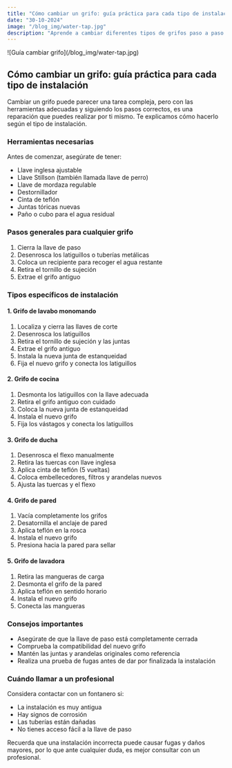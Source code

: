 ```yaml
---
title: "Cómo cambiar un grifo: guía práctica para cada tipo de instalación"
date: "30-10-2024"
image: "/blog_img/water-tap.jpg"
description: "Aprende a cambiar diferentes tipos de grifos paso a paso: lavabo, cocina, ducha, pared y lavadora. Guía completa con herramientas necesarias."
---
```


<div className="flex justify-center">
<article className="prose max-w-none w-full">

<div className="flex flex-col items-center">
  <div className="mb-0">
    ![Guía cambiar grifo](/blog_img/water-tap.jpg)
    <h1 className="text-center text-xl font-bold">
      Cómo cambiar un grifo: guía práctica para cada tipo de instalación
    </h1>
  </div>
</div>

Cambiar un grifo puede parecer una tarea compleja, pero con las herramientas adecuadas y siguiendo los pasos correctos, es una reparación que puedes realizar por ti mismo. Te explicamos cómo hacerlo según el tipo de instalación.

### Herramientas necesarias

Antes de comenzar, asegúrate de tener:

- Llave inglesa ajustable
- Llave Stillson (también llamada llave de perro)
- Llave de mordaza regulable
- Destornillador
- Cinta de teflón
- Juntas tóricas nuevas
- Paño o cubo para el agua residual

### Pasos generales para cualquier grifo

1. Cierra la llave de paso
2. Desenrosca los latiguillos o tuberías metálicas
3. Coloca un recipiente para recoger el agua restante
4. Retira el tornillo de sujeción
5. Extrae el grifo antiguo

### Tipos específicos de instalación

#### 1. Grifo de lavabo monomando

1. Localiza y cierra las llaves de corte
2. Desenrosca los latiguillos
3. Retira el tornillo de sujeción y las juntas
4. Extrae el grifo antiguo
5. Instala la nueva junta de estanqueidad
6. Fija el nuevo grifo y conecta los latiguillos

#### 2. Grifo de cocina

1. Desmonta los latiguillos con la llave adecuada
2. Retira el grifo antiguo con cuidado
3. Coloca la nueva junta de estanqueidad
4. Instala el nuevo grifo
5. Fija los vástagos y conecta los latiguillos

#### 3. Grifo de ducha

1. Desenrosca el flexo manualmente
2. Retira las tuercas con llave inglesa
3. Aplica cinta de teflón (5 vueltas)
4. Coloca embellecedores, filtros y arandelas nuevos
5. Ajusta las tuercas y el flexo

#### 4. Grifo de pared

1. Vacía completamente los grifos
2. Desatornilla el anclaje de pared
3. Aplica teflón en la rosca
4. Instala el nuevo grifo
5. Presiona hacia la pared para sellar

#### 5. Grifo de lavadora

1. Retira las mangueras de carga
2. Desmonta el grifo de la pared
3. Aplica teflón en sentido horario
4. Instala el nuevo grifo
5. Conecta las mangueras

### Consejos importantes

- Asegúrate de que la llave de paso está completamente cerrada
- Comprueba la compatibilidad del nuevo grifo
- Mantén las juntas y arandelas originales como referencia
- Realiza una prueba de fugas antes de dar por finalizada la instalación

### Cuándo llamar a un profesional

Considera contactar con un fontanero si:

- La instalación es muy antigua
- Hay signos de corrosión
- Las tuberías están dañadas
- No tienes acceso fácil a la llave de paso

<div className="flex flex-col items-center">
  Recuerda que una instalación incorrecta puede causar fugas y daños mayores, por lo que ante cualquier duda, es mejor consultar con un profesional.
</div>
</article>
</div>
